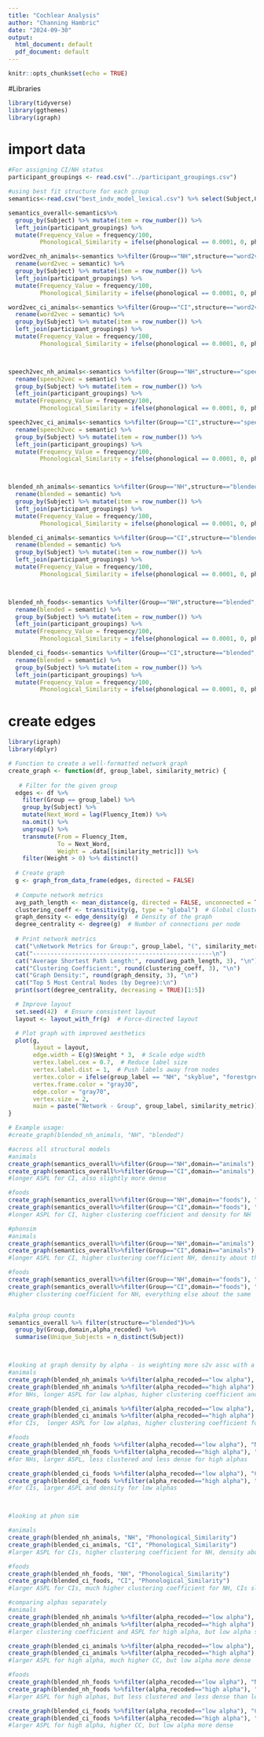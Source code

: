 ```yaml
---
title: "Cochlear Analysis"
author: "Channing Hambric"
date: "2024-09-30"
output:
  html_document: default
  pdf_document: default
---
```


```r
knitr::opts_chunk$set(echo = TRUE)
```

#Libraries
```r
library(tidyverse)
library(ggthemes)
library(igraph)
```
# import data
```r

#For assigning CI/NH status
participant_groupings <- read.csv("../participant_groupings.csv")

#using best fit structure for each group
semantics<-read.csv("best_indv_model_lexical.csv") %>% select(Subject,Group,domain,Fluency_Item,structure,semantic,phonological,frequency,alpha)

semantics_overall<-semantics%>%
  group_by(Subject) %>% mutate(item = row_number()) %>%
  left_join(participant_groupings) %>%
  mutate(Frequency_Value = frequency/100,
         Phonological_Similarity = ifelse(phonological == 0.0001, 0, phonological),alpha_recoded = ifelse(alpha > 0.4, "high alpha", "low alpha"))

word2vec_nh_animals<-semantics %>%filter(Group=="NH",structure=="word2vec",domain=="animals")%>%
  rename(word2vec = semantic) %>% 
  group_by(Subject) %>% mutate(item = row_number()) %>%
  left_join(participant_groupings) %>%
  mutate(Frequency_Value = frequency/100,
         Phonological_Similarity = ifelse(phonological == 0.0001, 0, phonological))

word2vec_ci_animals<-semantics %>%filter(Group=="CI",structure=="word2vec",domain=="animals")%>%
  rename(word2vec = semantic) %>% 
  group_by(Subject) %>% mutate(item = row_number()) %>%
  left_join(participant_groupings) %>%
  mutate(Frequency_Value = frequency/100,
         Phonological_Similarity = ifelse(phonological == 0.0001, 0, phonological))



speech2vec_nh_animals<-semantics %>%filter(Group=="NH",structure=="speech2vec",domain=="animals")%>%
  rename(speech2vec = semantic) %>% 
  group_by(Subject) %>% mutate(item = row_number()) %>%
  left_join(participant_groupings) %>%
  mutate(Frequency_Value = frequency/100,
         Phonological_Similarity = ifelse(phonological == 0.0001, 0, phonological)) 

speech2vec_ci_animals<-semantics %>%filter(Group=="CI",structure=="speech2vec",domain=="animals")%>%
  rename(speech2vec = semantic) %>% 
  group_by(Subject) %>% mutate(item = row_number()) %>%
  left_join(participant_groupings) %>%
  mutate(Frequency_Value = frequency/100,
         Phonological_Similarity = ifelse(phonological == 0.0001, 0, phonological))



blended_nh_animals<-semantics %>%filter(Group=="NH",structure=="blended",domain=="animals")%>%
  rename(blended = semantic) %>% 
  group_by(Subject) %>% mutate(item = row_number()) %>%
  left_join(participant_groupings) %>%
  mutate(Frequency_Value = frequency/100,
         Phonological_Similarity = ifelse(phonological == 0.0001, 0, phonological),alpha_recoded = ifelse(alpha > 0.4, "high alpha", "low alpha"))

blended_ci_animals<-semantics %>%filter(Group=="CI",structure=="blended",domain=="animals")%>%
  rename(blended = semantic) %>% 
  group_by(Subject) %>% mutate(item = row_number()) %>%
  left_join(participant_groupings) %>%
  mutate(Frequency_Value = frequency/100,
         Phonological_Similarity = ifelse(phonological == 0.0001, 0, phonological),alpha_recoded = ifelse(alpha > 0.4, "high alpha", "low alpha"))



blended_nh_foods<-semantics %>%filter(Group=="NH",structure=="blended",domain=="foods")%>%
  rename(blended = semantic) %>% 
  group_by(Subject) %>% mutate(item = row_number()) %>%
  left_join(participant_groupings) %>%
  mutate(Frequency_Value = frequency/100,
         Phonological_Similarity = ifelse(phonological == 0.0001, 0, phonological),alpha_recoded = ifelse(alpha > 0.4, "high alpha", "low alpha"))

blended_ci_foods<-semantics %>%filter(Group=="CI",structure=="blended",domain=="foods")%>%
  rename(blended = semantic) %>% 
  group_by(Subject) %>% mutate(item = row_number()) %>%
  left_join(participant_groupings) %>%
  mutate(Frequency_Value = frequency/100,
         Phonological_Similarity = ifelse(phonological == 0.0001, 0, phonological),alpha_recoded = ifelse(alpha > 0.4, "high alpha", "low alpha"))


```
# create edges

```r
library(igraph)
library(dplyr)

# Function to create a well-formatted network graph
create_graph <- function(df, group_label, similarity_metric) {
  
   # Filter for the given group
  edges <- df %>%
    filter(Group == group_label) %>%
    group_by(Subject) %>%
    mutate(Next_Word = lag(Fluency_Item)) %>%
    na.omit() %>%
    ungroup() %>%
    transmute(From = Fluency_Item, 
              To = Next_Word, 
              Weight = .data[[similarity_metric]]) %>%
    filter(Weight > 0) %>% distinct()
  
  # Create graph
  g <- graph_from_data_frame(edges, directed = FALSE)
  
  # Compute network metrics
  avg_path_length <- mean_distance(g, directed = FALSE, unconnected = TRUE)  # Handle disconnected components
  clustering_coeff <- transitivity(g, type = "global")  # Global clustering coefficient
  graph_density <- edge_density(g)  # Density of the graph
  degree_centrality <- degree(g)  # Number of connections per node
  
  # Print network metrics
  cat("\nNetwork Metrics for Group:", group_label, "(", similarity_metric, ")\n")
  cat("---------------------------------------------------\n")
  cat("Average Shortest Path Length:", round(avg_path_length, 3), "\n")
  cat("Clustering Coefficient:", round(clustering_coeff, 3), "\n")
  cat("Graph Density:", round(graph_density, 3), "\n")
  cat("Top 5 Most Central Nodes (by Degree):\n")
  print(sort(degree_centrality, decreasing = TRUE)[1:5])

  # Improve layout
  set.seed(42)  # Ensure consistent layout
  layout <- layout_with_fr(g)  # Force-directed layout

  # Plot graph with improved aesthetics
  plot(g, 
       layout = layout,
       edge.width = E(g)$Weight * 3,  # Scale edge width
       vertex.label.cex = 0.7,  # Reduce label size
       vertex.label.dist = 1,  # Push labels away from nodes
       vertex.color = ifelse(group_label == "NH", "skyblue", "forestgreen"),  # Color nodes by group
       vertex.frame.color = "gray30",
       edge.color = "gray70",
       vertex.size = 2,
       main = paste("Network - Group", group_label, similarity_metric))
}

# Example usage:
#create_graph(blended_nh_animals, "NH", "blended")
```


```r

#across all structural models
#animals
create_graph(semantics_overall%>%filter(Group=="NH",domain=="animals"), "NH", "semantic")
create_graph(semantics_overall%>%filter(Group=="CI",domain=="animals"), "CI", "semantic")
#longer ASPL for CI, also slightly more dense

#foods
create_graph(semantics_overall%>%filter(Group=="NH",domain=="foods"), "NH", "semantic")
create_graph(semantics_overall%>%filter(Group=="CI",domain=="foods"), "CI", "semantic")
#longer ASPL for CI, higher clustering coefficient and density for NH

#phonsim
#animals
create_graph(semantics_overall%>%filter(Group=="NH",domain=="animals"), "NH", "Phonological_Similarity")
create_graph(semantics_overall%>%filter(Group=="CI",domain=="animals"), "CI", "Phonological_Similarity")
#longer ASPL for CI, higher clustering coefficient NH, density about the same

#foods
create_graph(semantics_overall%>%filter(Group=="NH",domain=="foods"), "NH", "Phonological_Similarity")
create_graph(semantics_overall%>%filter(Group=="CI",domain=="foods"), "CI", "Phonological_Similarity")
#higher clustering coefficient for NH, everything else about the same


#alpha group counts
semantics_overall %>% filter(structure=="blended")%>%
  group_by(Group,domain,alpha_recoded) %>%
  summarise(Unique_Subjects = n_distinct(Subject))



#looking at graph density by alpha - is weighting more s2v assc with a more or less connected network
#animals
create_graph(blended_nh_animals %>%filter(alpha_recoded=="low alpha"), "NH", "blended")
create_graph(blended_nh_animals %>%filter(alpha_recoded=="high alpha"), "NH", "blended")
#for NHs, longer ASPL for low alphas, higher clustering coefficient and density for higher alphas (more s2v)

create_graph(blended_ci_animals %>%filter(alpha_recoded=="low alpha"), "CI", "blended")
create_graph(blended_ci_animals %>%filter(alpha_recoded=="high alpha"), "CI", "blended")
#for CIs,  longer ASPL for low alphas, higher clustering coefficient for higher alphas, density about the same

#foods
create_graph(blended_nh_foods %>%filter(alpha_recoded=="low alpha"), "NH", "blended")
create_graph(blended_nh_foods %>%filter(alpha_recoded=="high alpha"), "NH", "blended")
#for NHs, larger ASPL, less clustered and less dense for high alphas

create_graph(blended_ci_foods %>%filter(alpha_recoded=="low alpha"), "CI", "blended")
create_graph(blended_ci_foods %>%filter(alpha_recoded=="high alpha"), "CI", "blended")
#for CIs, larger ASPL and density for low alphas



#looking at phon sim

#animals
create_graph(blended_nh_animals, "NH", "Phonological_Similarity")
create_graph(blended_ci_animals, "CI", "Phonological_Similarity")
#larger ASPL for CIs, higher clustering coefficient for NH, density about the same

#foods
create_graph(blended_nh_foods, "NH", "Phonological_Similarity")
create_graph(blended_ci_foods, "CI", "Phonological_Similarity")
#larger ASPL for CIs, much higher clustering coefficient for NH, CIs slightly more dense

#comparing alphas separately
#animals
create_graph(blended_nh_animals %>%filter(alpha_recoded=="low alpha"), "NH", "Phonological_Similarity")
create_graph(blended_nh_animals %>%filter(alpha_recoded=="high alpha"), "NH", "Phonological_Similarity")
#larger clustering coefficient and ASPL for high alpha, but low alpha slightly more dense

create_graph(blended_ci_animals %>%filter(alpha_recoded=="low alpha"), "CI", "Phonological_Similarity")
create_graph(blended_ci_animals %>%filter(alpha_recoded=="high alpha"), "CI", "Phonological_Similarity")
#larger ASPL for high alpha, much higher CC, but low alpha more dense

#foods
create_graph(blended_nh_foods %>%filter(alpha_recoded=="low alpha"), "NH", "Phonological_Similarity")
create_graph(blended_nh_foods %>%filter(alpha_recoded=="high alpha"), "NH", "Phonological_Similarity")
#larger ASPL for high alphas, but less clustered and less dense than low alphas

create_graph(blended_ci_foods %>%filter(alpha_recoded=="low alpha"), "CI", "Phonological_Similarity")
create_graph(blended_ci_foods %>%filter(alpha_recoded=="high alpha"), "CI", "Phonological_Similarity")
#larger ASPL for high alpha, higher CC, but low alpha more dense
```


